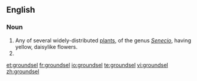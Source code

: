 ==English==

===Noun===
{{wikipedia}}
{{en-noun}}

# Any of several widely-distributed [[plant]]s, of the genus ''[[Senecio]]'', having yellow, daisylike flowers.
# {{alternative spelling of|groundsill}}

[[et:groundsel]]
[[fr:groundsel]]
[[io:groundsel]]
[[te:groundsel]]
[[vi:groundsel]]
[[zh:groundsel]]
